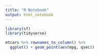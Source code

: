 ```yaml
---
title: "R Notebook"
output: html_notebook
---
```



```r
library(sf)
library(tidyverse)
```

```r
mtcars %>% rownames_to_column() %>%
  ggplot() + geom_point(aes(mpg, qsec))
```

